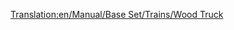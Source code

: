 [[Translation:en/Manual/Base Set/Trains/Wood Truck]]
{{ru/Железнодорожное ТС|Picture=[[File:en/Woodtruck.png]]
|Имя=Вагон для дерева
|НормЦена=£1,414 ($2,828)
|НормМасса=16 / 46 т
|НормЁмкость=30 тонн древесины
|МоноЦена=£1,414 ($2,828)
|МоноМасса=16 / 51 т
|МоноЁмкость=35 тонн древесины
|МагЦена=£1,414 ($2,828)
|МагМасса=16 / 53 т
|МагЁмкость=37 тонн древесины
|Опис=Древесина является наиболее ценным грузом из всех возможных в [[ru/Manual/Климат#Субтропический|субтропическом]] климате - если удастся найти лесопилку. Она даст понять как уничтожаются тропические леса... [[ru/Manual/Base Set/Trains/Вагон для дерева|Вагон для дерева]] доступен также в [[ru/Manual/Климат#Умеренный|умеренном]] и [[ru/Manual/Климат#Субарктический|субарктическом]] климатах.
}}